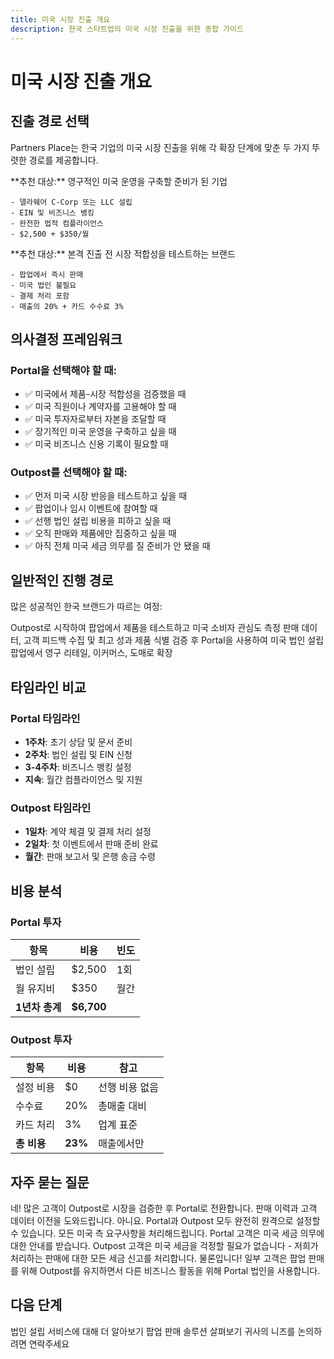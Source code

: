 ```yaml
---
title: 미국 시장 진출 개요
description: 한국 스타트업의 미국 시장 진출을 위한 종합 가이드
---
```


# 미국 시장 진출 개요

## 진출 경로 선택

Partners Place는 한국 기업의 미국 시장 진출을 위해 각 확장 단계에 맞춘 두 가지 뚜렷한 경로를 제공합니다.

<CardGroup cols={2}>
  <Card title="Portal - 완전한 법인 설립" icon="building" href="/ko/services/portal">
    **추천 대상:** 영구적인 미국 운영을 구축할 준비가 된 기업
    
    - 델라웨어 C-Corp 또는 LLC 설립
    - EIN 및 비즈니스 뱅킹
    - 완전한 법적 컴플라이언스
    - $2,500 + $350/월
  </Card>
  <Card title="Outpost - 법인 없이 판매" icon="store" href="/ko/services/outpost">
    **추천 대상:** 본격 진출 전 시장 적합성을 테스트하는 브랜드
    
    - 팝업에서 즉시 판매
    - 미국 법인 불필요
    - 결제 처리 포함
    - 매출의 20% + 카드 수수료 3%
  </Card>
</CardGroup>

## 의사결정 프레임워크

### Portal을 선택해야 할 때:

- ✅ 미국에서 제품-시장 적합성을 검증했을 때
- ✅ 미국 직원이나 계약자를 고용해야 할 때
- ✅ 미국 투자자로부터 자본을 조달할 때
- ✅ 장기적인 미국 운영을 구축하고 싶을 때
- ✅ 미국 비즈니스 신용 기록이 필요할 때

### Outpost를 선택해야 할 때:

- ✅ 먼저 미국 시장 반응을 테스트하고 싶을 때
- ✅ 팝업이나 임시 이벤트에 참여할 때
- ✅ 선행 법인 설립 비용을 피하고 싶을 때
- ✅ 오직 판매와 제품에만 집중하고 싶을 때
- ✅ 아직 전체 미국 세금 의무를 질 준비가 안 됐을 때

## 일반적인 진행 경로

많은 성공적인 한국 브랜드가 따르는 여정:

<Steps>
  <Step title="시장 검증">
    Outpost로 시작하여 팝업에서 제품을 테스트하고 미국 소비자 관심도 측정
  </Step>
  <Step title="데이터 수집">
    판매 데이터, 고객 피드백 수집 및 최고 성과 제품 식별
  </Step>
  <Step title="법인 설립">
    검증 후 Portal을 사용하여 미국 법인 설립
  </Step>
  <Step title="운영 확장">
    팝업에서 영구 리테일, 이커머스, 도매로 확장
  </Step>
</Steps>

## 타임라인 비교

### Portal 타임라인
- **1주차**: 초기 상담 및 문서 준비
- **2주차**: 법인 설립 및 EIN 신청
- **3-4주차**: 비즈니스 뱅킹 설정
- **지속**: 월간 컴플라이언스 및 지원

### Outpost 타임라인
- **1일차**: 계약 체결 및 결제 처리 설정
- **2일차**: 첫 이벤트에서 판매 준비 완료
- **월간**: 판매 보고서 및 은행 송금 수령

## 비용 분석

### Portal 투자
| 항목 | 비용 | 빈도 |
|------|------|------|
| 법인 설립 | $2,500 | 1회 |
| 월 유지비 | $350 | 월간 |
| **1년차 총계** | **$6,700** | |

### Outpost 투자
| 항목 | 비용 | 참고 |
|------|------|------|
| 설정 비용 | $0 | 선행 비용 없음 |
| 수수료 | 20% | 총매출 대비 |
| 카드 처리 | 3% | 업계 표준 |
| **총 비용** | **23%** | 매출에서만 |

## 자주 묻는 질문

<AccordionGroup>
  <Accordion title="나중에 Outpost에서 Portal로 전환할 수 있나요?">
    네! 많은 고객이 Outpost로 시장을 검증한 후 Portal로 전환합니다. 판매 이력과 고객 데이터 이전을 도와드립니다.
  </Accordion>
  
  <Accordion title="두 서비스 모두 미국 방문이 필요한가요?">
    아니요. Portal과 Outpost 모두 완전히 원격으로 설정할 수 있습니다. 모든 미국 측 요구사항을 처리해드립니다.
  </Accordion>
  
  <Accordion title="미국 세금은 어떻게 되나요?">
    Portal 고객은 미국 세금 의무에 대한 안내를 받습니다. Outpost 고객은 미국 세금을 걱정할 필요가 없습니다 - 저희가 처리하는 판매에 대한 모든 세금 신고를 처리합니다.
  </Accordion>
  
  <Accordion title="두 서비스를 동시에 사용할 수 있나요?">
    물론입니다! 일부 고객은 팝업 판매를 위해 Outpost를 유지하면서 다른 비즈니스 활동을 위해 Portal 법인을 사용합니다.
  </Accordion>
</AccordionGroup>

## 다음 단계

<CardGroup cols={3}>
  <Card title="Portal 상세정보" icon="circle-info" href="/ko/services/portal">
    법인 설립 서비스에 대해 더 알아보기
  </Card>
  <Card title="Outpost 상세정보" icon="circle-info" href="/ko/services/outpost">
    팝업 판매 솔루션 살펴보기
  </Card>
  <Card title="시작하기" icon="rocket" href="mailto:info@partners.place">
    귀사의 니즈를 논의하려면 연락주세요
  </Card>
</CardGroup>